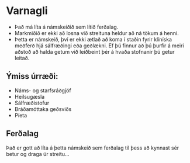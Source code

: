 <h1>Varnagli</h1>

<ul>
  <li>Það má líta á námskeiðið sem lítið ferðalag.</li>
  <li>Markmiðið er ekki að losna við streituna heldur að ná tökum á henni.</li>
  <li>
    Þetta er námskeið, því er ekki ætlað að koma í staðin fyrir klíníska meðferð
    hjá sálfræðingi eða geðlækni. Ef þú finnur að þú þurfir á meiri aðstoð að
    halda getum við leiðbeint þér á hvaða stofnanir þú getur leitað.
  </li>
</ul>

<h2>Ýmiss úrræði:</h2>

<ul>
  <li>Náms- og starfsráðgjöf</li>
  <li>Heilsugæsla</li>
  <li>Sálfræðistofur</li>
  <li>Bráðamóttaka geðsviðs</li>
  <li>Píeta</li>
</ul>

<h2>Ferðalag</h2>

<p>
  Það er gott að líta á þetta námskeið sem ferðalag til þess að kynnast sér
  betur og draga úr streitu...
</p>

